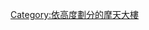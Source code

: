 
{{GeoGroupTemplate}}{{Commons cat|100-149-meter-tall buildings}}
{{Cat more|摩天大樓列表}}
{{按高度劃分的摩天大樓}}
[[Category:依高度劃分的摩天大樓|Category:依高度劃分的摩天大樓]]